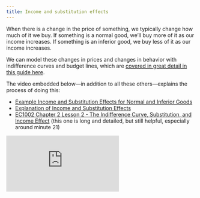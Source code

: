 ```yaml
---
title: Income and substitution effects
---
```


When there is a change in the price of something, we typically change how much of it we buy. If something is a normal good, we'll buy more of it as our income increases. If something is an inferior good, we buy less of it as our income increases.

We can model these changes in prices and changes in behavior with indifference curves and budget lines, which are [covered in great detail in this guide here](/resource/indifference-budget.qmd).

The video embedded below—in addition to all these others—explains the process of doing this:

- <i class="fab fa-youtube"></i> [Example Income and Substitution Effects for Normal and Inferior Goods](https://www.youtube.com/watch?v=pLhh_D5b_Lg)
- <i class="fab fa-youtube"></i> [Explanation of Income and Substitution Effects](https://www.youtube.com/watch?v=ysqGRwvlte0)
- <i class="fab fa-youtube"></i> [EC1002 Chapter 2 Lesson 2 - The Indifference Curve, Substitution, and Income Effect](https://www.youtube.com/watch?v=hDniSzSmpbU) (this one is long and detailed, but still helpful, especially around minute 21)

<div class="ratio ratio-16x9">
<iframe src="https://www.youtube.com/embed/tXMRnDAbKVg" allow="accelerometer; autoplay; encrypted-media; gyroscope; picture-in-picture" allowfullscreen="" frameborder="0"></iframe>
</div>
